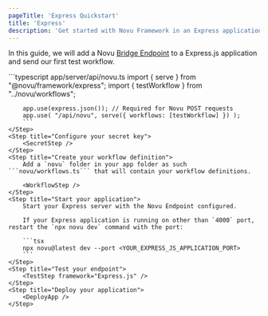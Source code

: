 ```yaml
---
pageTitle: 'Express Quickstart'
title: 'Express'
description: 'Get started with Novu Framework in an Express application'
---
```



In this guide, we will add a Novu [Bridge Endpoint](/platform/concepts/endpoint) to a Express.js application and send our first test workflow.

<Steps>
    <Step title="Set up your local environment">
        <LocalStudio />
    </Step>
    <Step title="Install packages">
        <PackagesStep />
    </Step>
    <Step title="Add a Novu API Endpoint">
        ```typescript app/server/api/novu.ts
        import { serve } from "@novu/framework/express";
        import { testWorkflow } from "../novu/workflows";

        app.use(express.json()); // Required for Novu POST requests
        app.use( "/api/novu", serve({ workflows: [testWorkflow] }) );
        ```
    </Step>
    <Step title="Configure your secret key">
        <SecretStep />
    </Step>
    <Step title="Create your workflow definition">
        Add a `novu` folder in your app folder as such ```novu/workflows.ts``` that will contain your workflow definitions.

        <WorkflowStep />
    </Step>
    <Step title="Start your application">
        Start your Express server with the Novu Endpoint configured.

        If your Express application is running on other than `4000` port, restart the `npx novu dev` command with the port:

        ```tsx
        npx novu@latest dev --port <YOUR_EXPRESS_JS_APPLICATION_PORT>
        ```
    </Step>
    <Step title="Test your endpoint">
        <TestStep framework="Express.js" />
    </Step>
    <Step title="Deploy your application">
        <DeployApp />
    </Step>

</Steps>

<NextStepsStep />
